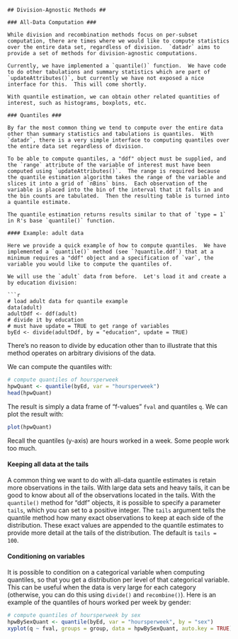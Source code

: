 ```

## Division-Agnostic Methods ##

### All-Data Computation ###

While division and recombination methods focus on per-subset computation, there are times where we would like to compute statistics over the entire data set, regardless of division.  `datadr` aims to provide a set of methods for division-agnostic computations.

Currently, we have implemented a `quantile()` function.  We have code to do other tabulations and summary statistics which are part of `updateAttributes()`, but currently we have not exposed a nice interface for this.  This will come shortly.

With quantile estimation, we can obtain other related quantities of interest, such as histograms, boxplots, etc.

### Quantiles ###

By far the most common thing we tend to compute over the entire data other than summary statistics and tabulations is quantiles.  With `datadr`, there is a very simple interface to computing quantiles over the entire data set regardless of division.

To be able to compute quantiles, a "ddf" object must be supplied, and the `range` attribute of the variable of interest must have been computed using `updateAttributes()`.  The range is required because the quantile estimation algorithm takes the range of the variable and slices it into a grid of `nBins` bins.  Each observation of the variable is placed into the bin of the interval that it falls in and the bin counts are tabulated.  Then the resulting table is turned into a quantile estimate.

The quantile estimation returns results similar to that of `type = 1` in R's base `quantile()` function.

#### Example: adult data

Here we provide a quick example of how to compute quantiles.  We have implemented a `quantile()` method (see `?quantile.ddf`) that at a minimum requires a "ddf" object and a specification of `var`, the variable you would like to compute the quantiles of.

We will use the `adult` data from before.  Let's load it and create a by education division:

```r
# load adult data for quantile example
data(adult)
adultDdf <- ddf(adult)
# divide it by education
# must have update = TRUE to get range of variables
byEd <- divide(adultDdf, by = "education", update = TRUE)
```

There's no reason to divide by education other than to illustrate that this method operates on arbitrary divisions of the data.

We can compute the quantiles with:

```r
# compute quantiles of hoursperweek
hpwQuant <- quantile(byEd, var = "hoursperweek")
head(hpwQuant)
```

The result is simply a data frame of "f-values" `fval` and quantiles `q`.  We can plot the result with:

```r
plot(hpwQuant)
```

Recall the quantiles (y-axis) are hours worked in a week.  Some people work too much.

#### Keeping all data at the tails

A common thing we want to do with all-data quantile estimates is retain more observations in the tails.  With large data sets and heavy tails, it can be good to know about all of the observations located in the tails.  With the `quantile()` method for "ddf" objects, it is possible to specify a parameter `tails`, which you can set to a positive integer.  The `tails` argument tells the quantile method how many exact observations to keep at each side of the distribution.  These exact values are appended to the quantile estimates to provide more detail at the tails of the distribution.  The default is `tails = 100`.

#### Conditioning on variables

It is possible to condition on a categorical variable when computing quantiles, so that you get a distribution per level of that categorical variable.  This can be useful when the data is very large for each category (otherwise, you can do this using `divide()` and `recombine()`).  Here is an example of the quantiles of hours worked per week by gender:

```r
# compute quantiles of hoursperweek by sex
hpwBySexQuant <- quantile(byEd, var = "hoursperweek", by = "sex")
xyplot(q ~ fval, groups = group, data = hpwBySexQuant, auto.key = TRUE)
```

<!-- TODO: more quantile examples and drXtabs -->
